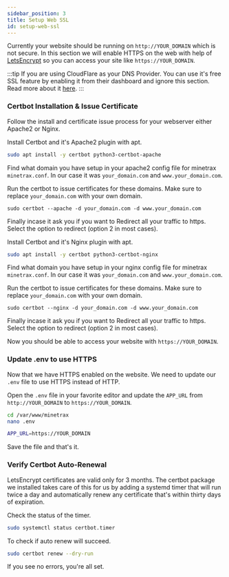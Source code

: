 ```yaml
---
sidebar_position: 3
title: Setup Web SSL
id: setup-web-ssl
---
```



Currently your website should be running on `http://YOUR_DOMAIN` which is not secure.
In this section we will enable HTTPS on the web with help of [LetsEncrypt](https://letsencrypt.org) so you can access your site like `https://YOUR_DOMAIN`.

:::tip
If you are using CloudFlare as your DNS Provider. You can use it's free SSL feature by enabling it from their dashboard and ignore this section.
Read more about it [here](https://www.cloudflare.com/ssl/).
:::

### Certbot Installation & Issue Certificate

Follow the install and certificate issue process for your webserver either Apache2 or Nginx.

<Tabs groupId="apache-nginx">
  <TabItem value="apache" label="Apache2">

Install Certbot and it's Apache2 plugin with apt.

```bash
sudo apt install -y certbot python3-certbot-apache
```

Find what domain you have setup in your apache2 config file for minetrax `minetrax.conf`. In our case it was `your_domain.com` and `www.your_domain.com`.

Run the certbot to issue certificates for these domains. Make sure to replace `your_domain.com` with your own domain.

```
sudo certbot --apache -d your_domain.com -d www.your_domain.com
```

Finally incase it ask you if you want to Redirect all your traffic to https. Select the option to redirect (option 2 in most cases).

  </TabItem>
  <TabItem value="nginx" label="Nginx">

Install Certbot and it's Nginx plugin with apt.

```bash
sudo apt install -y certbot python3-certbot-nginx
```

Find what domain you have setup in your nginx config file for minetrax `minetrax.conf`. In our case it was `your_domain.com` and `www.your_domain.com`.

Run the certbot to issue certificates for these domains. Make sure to replace `your_domain.com` with your own domain.

```
sudo certbot --nginx -d your_domain.com -d www.your_domain.com
```

Finally incase it ask you if you want to Redirect all your traffic to https. Select the option to redirect (option 2 in most cases).

  </TabItem>
</Tabs>

Now you should be able to access your website with `https://YOUR_DOMAIN`.

### Update .env to use HTTPS

Now that we have HTTPS enabled on the website. We need to update our `.env` file to use HTTPS instead of HTTP.

Open the `.env` file in your favorite editor and update the `APP_URL` from `http://YOUR_DOMAIN` to `https://YOUR_DOMAIN`.

```bash
cd /var/www/minetrax
nano .env
```

```bash
APP_URL=https://YOUR_DOMAIN
```

Save the file and that's it.


### Verify Certbot Auto-Renewal

LetsEncrypt certificates are valid only for 3 months. 
The certbot package we installed takes care of this for us by adding a systemd timer that will run twice a day and automatically renew any certificate that's within thirty days of expiration.

Check the status of the timer.
```bash
sudo systemctl status certbot.timer
```

To check if auto renew will succeed.

```bash
sudo certbot renew --dry-run
```
If you see no errors, you're all set. 
